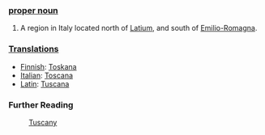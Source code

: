 ===[[proper noun]]===

#A region in Italy located north of [[Latium]], and south of [[Emilio-Romagna]]. 

===[[Translation]]s===

*[[Finnish]]: [[Toskana]]
*[[Italian]]: [[Toscana]]
*[[Latin]]: [[Tuscana]]

===Further Reading===

:[[en:Tuscany|Tuscany]]